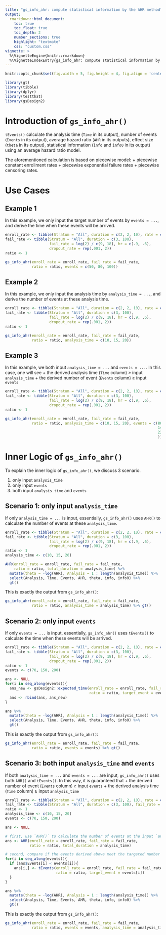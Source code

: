 ```yaml
---
title: "gs_info_ahr: compute statistical information by the AHR method"
output:
  rmarkdown::html_document:
    toc: true
    toc_float: true
    toc_depth: 2
    number_sections: true
    highlight: "textmate"
    css: "custom.css"
vignette: >
  %\VignetteEngine{knitr::rmarkdown}
  %\VignetteIndexEntry{gs_info_ahr: compute statistical information by the AHR method}
---
```



```r
knitr::opts_chunk$set(fig.width = 5, fig.height = 4, fig.align = 'center') 
```

```r
library(gt)
library(tibble)
library(dplyr)
library(testthat)
library(gsDesign2)
```

# Introduction of `gs_info_ahr()`

`tEvents()` calculate the analysis time (`Time` in its output), number of events (`Events` in its output), average hazard ratio (`AHR` in its outputs), effect size (`theta` in its output), statistical information (`info` and `info0` in its output) using an average hazard ratio model.

The aforementioned calculation is based on piecewise model:
+ piecewise constant enrollment rates 
+ piecewise exponential failure rates
+ piecewise censoring rates.


# Use Cases

## Example 1 

In this example, we only input the target number of events by `events = ...`, and derive the time when these events will be arrived.
```r
enroll_rate <- tibble(Stratum = "All", duration = c(2, 2, 10), rate = c(3, 6, 9) * 5)
fail_rate <- tibble(Stratum = "All", duration = c(3, 100), 
                    fail_rate = log(2) / c(9, 18), hr = c(.9, .6), 
                    dropout_rate = rep(.001, 2))
ratio <- 1

gs_info_ahr(enroll_rate = enroll_rate, fail_rate = fail_rate,
            ratio = ratio, events = c(50, 80, 100))
```

## Example 2

In this example, we only input the analysis time by `analysis_time = ...`, and derive the number of events at these analysis time.
```r
enroll_rate <- tibble(Stratum = "All", duration = c(2, 2, 10), rate = c(3, 6, 9) * 5)
fail_rate <- tibble(Stratum = "All", duration = c(3, 100), 
                    fail_rate = log(2) / c(9, 18), hr = c(.9, .6), 
                    dropout_rate = rep(.001, 2))
ratio <- 1

gs_info_ahr(enroll_rate = enroll_rate, fail_rate = fail_rate,
            ratio = ratio, analysis_time = c(10, 15, 20))
```

## Example 3

In this example, we both input `analysis_time = ...` and `events = ...`. 
In this case, one will see 
+ the derived analysis time (`Time` column) $\geq$ input `analysis_time`
+ the derived number of event (`Events` column) $\geq$ input `events`

```r
enroll_rate <- tibble(Stratum = "All", duration = c(2, 2, 10), rate = c(3, 6, 9) * 5)
fail_rate <- tibble(Stratum = "All", duration = c(3, 100), 
                    fail_rate = log(2) / c(9, 18), hr = c(.9, .6), 
                    dropout_rate = rep(.001, 2))
ratio <- 1

gs_info_ahr(enroll_rate = enroll_rate, fail_rate = fail_rate,
            ratio = ratio, analysis_time = c(10, 15, 20), events = c(80,  # > events in example 2 
                                                                     140, # < > events in example 2 
                                                                     220  # > events in example 2 
                                                                     ))
```





# Inner Logic of `gs_info_ahr()`

To explain the inner logic of `gs_info_ahr()`, we discuss 3 scenario.

1. only input `analysis_time`
1. only input `events`
1. both input `analysis_time` and `events`

## Scenario 1: only input `analysis_time`

If only `analysis_time = ...` is input, essentially, `gs_info_ahr()` uses `AHR()` to calculate the number of events at these `analysis_time`.
```r
enroll_rate <- tibble(Stratum = "All", duration = c(2, 2, 10), rate = c(3, 6, 9) * 5)
fail_rate <- tibble(Stratum = "All", duration = c(3, 100), 
                    fail_rate = log(2) / c(9, 18), hr = c(.9, .6), 
                    dropout_rate = rep(.001, 2))
ratio <- 1
analysis_time <- c(10, 15, 20)

AHR(enroll_rate = enroll_rate, fail_rate = fail_rate, 
    ratio = ratio, total_duration = analysis_time) %>% 
  mutate(theta = -log(AHR), Analysis = 1 : length(analysis_time)) %>% 
  select(Analysis, Time, Events, AHR, theta, info, info0) %>% 
  gt()
```

This is exactly the output from `gs_info_ahr()`:
```r
gs_info_ahr(enroll_rate = enroll_rate, fail_rate = fail_rate, 
            ratio = ratio, analysis_time = analysis_time) %>% gt()
```


## Scenario 2: only input `events`

If only `events = ...` is input, essentially, `gs_info_ahr()` uses `tEvents()` to calculate the time when these events will be arrived.
```r
enroll_rate <- tibble(Stratum = "All", duration = c(2, 2, 10), rate = c(3, 6, 9) * 5)
fail_rate <- tibble(Stratum = "All", duration = c(3, 100), 
                    fail_rate = log(2) / c(9, 18), hr = c(.9, .6), 
                    dropout_rate = rep(.001, 2))
ratio <- 1
events <- c(70, 150, 200)

ans <- NULL
for(i in seq_along(events)){
  ans_new <- gsDesign2::expected_time(enroll_rate = enroll_rate, fail_rate = fail_rate, 
                                      ratio = ratio, target_event = events[i])
  ans <- rbind(ans, ans_new)
}

ans %>% 
  mutate(theta = -log(AHR), Analysis = 1 : length(analysis_time)) %>% 
  select(Analysis, Time, Events, AHR, theta, info, info0) %>% 
  gt()
```

This is exactly the output from `gs_info_ahr()`:
```r
gs_info_ahr(enroll_rate = enroll_rate, fail_rate = fail_rate, 
            ratio = ratio, events = events) %>% gt()
```


## Scenario 3: both input `analysis_time` and `events`

If both `analysis_time = ...` and `events = ...` are input, `gs_info_ahr()` uses both `AHR()` and `tEvents()`. 
In this way, it is guaranteed that
+ the derived number of event (`Events` column) $\geq$ input `events`
+ the derived analysis time (`Time` column) $\geq$ input `analysis_time`

```r
enroll_rate <- tibble(Stratum = "All", duration = c(2, 2, 10), rate = c(3, 6, 9) * 5)
fail_rate <- tibble(Stratum = "All", duration = c(3, 100), fail_rate = log(2) / c(9, 18), hr = c(.9, .6), dropout_rate = rep(.001, 2))
ratio <- 1
analysis_time <- c(10, 15, 20)
events <- c(70, 150, 200)

ans <- NULL

# first, use `AHR()` to calculate the number of events at the input `analysis_time`
ans <- AHR(enroll_rate = enroll_rate, fail_rate = fail_rate, 
           ratio = ratio, total_duration = analysis_time)

# second, compare if the events derived above meet the targeted number of events input in `events`
for(i in seq_along(events)){
  if (ans$Events[i] < events[i]){
    ans[i,] <- tEvents(enroll_rate = enroll_rate, fail_rate = fail_rate, 
                       ratio = ratio, target_event = events[i])
  }
}

ans %>% 
  mutate(theta = -log(AHR), Analysis = 1 : length(analysis_time)) %>% 
  select(Analysis, Time, Events, AHR, theta, info, info0) %>% 
  gt()
```

This is exactly the output from `gs_info_ahr()`:
```r
gs_info_ahr(enroll_rate = enroll_rate, fail_rate = fail_rate, 
            ratio = ratio, events = events, analysis_time = analysis_time) %>% gt()
```